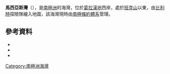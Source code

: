 {{coord|64|54|S|63|1|W|source:GNIS|display=title}}

'''馬西亞斯灣'''（{{lang-en|Mascías Cove}}），是[[南極洲|南極洲]]的海灣，位於[[葛拉漢地|葛拉漢地]]西岸，處於[[班克山|班克山]]以東，由[[比利時|比利時]]探險隊繪入地圖，該海灣現時由[[南極條約體系|南極條約體系]]管理。

==參考資料==
*{{cite gnis | type = antarid | id = 9516| name = Mascías Cove | accessdate = 2013-08-23}}
*{{cite book |editor-first= Fred G. |editor-last= Alberts |title= Geographic Names of the Antarctic |url= http://archive.org/download/GeographicNamesOfTheAntarctic2ndEdition/Gna-GeographicNamesOfTheAntarctic2ndEdition1995.pdf |accessdate= 2012-04-05 |edition= second |date=June 1995 |publisher=United States Board on Geographic Names|page= 467}}
*{{usgs-gazetteer|id=9516| name = Mascías Cove}}

{{DEFAULTSORT:Mascias Cove}}
[[Category:南極洲海灣|Category:南極洲海灣]]


{{DancoCoast-geo-stub}}